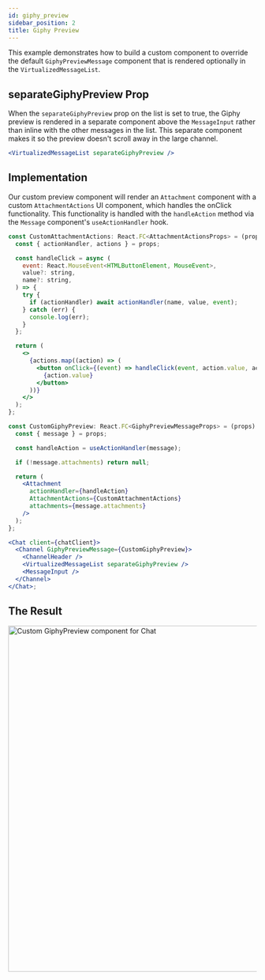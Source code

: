 ```yaml
---
id: giphy_preview
sidebar_position: 2
title: Giphy Preview
---
```



This example demonstrates how to build a custom component to override the default `GiphyPreviewMessage` component that is rendered optionally in the
`VirtualizedMessageList`.

## separateGiphyPreview Prop

When the `separateGiphyPreview` prop on the list is set to true, the Giphy preview is rendered in a separate component above the `MessageInput` rather than inline with the other messages in the list.
This separate component makes it so the preview doesn't scroll away in the large channel.

```jsx
<VirtualizedMessageList separateGiphyPreview />
```

## Implementation

Our custom preview component will render an `Attachment` component with a custom `AttachmentActions` UI component, which handles the onClick functionality.
This functionality is handled with the `handleAction` method via the `Message` component's `useActionHandler` hook.

```jsx
const CustomAttachmentActions: React.FC<AttachmentActionsProps> = (props) => {
  const { actionHandler, actions } = props;

  const handleClick = async (
    event: React.MouseEvent<HTMLButtonElement, MouseEvent>,
    value?: string,
    name?: string,
  ) => {
    try {
      if (actionHandler) await actionHandler(name, value, event);
    } catch (err) {
      console.log(err);
    }
  };

  return (
    <>
      {actions.map((action) => (
        <button onClick={(event) => handleClick(event, action.value, action.name)}>
          {action.value}
        </button>
      ))}
    </>
  );
};

const CustomGiphyPreview: React.FC<GiphyPreviewMessageProps> = (props) => {
  const { message } = props;

  const handleAction = useActionHandler(message);

  if (!message.attachments) return null;

  return (
    <Attachment
      actionHandler={handleAction}
      AttachmentActions={CustomAttachmentActions}
      attachments={message.attachments}
    />
  );
};

<Chat client={chatClient}>
  <Channel GiphyPreviewMessage={CustomGiphyPreview}>
    <ChannelHeader />
    <VirtualizedMessageList separateGiphyPreview />
    <MessageInput />
  </Channel>
</Chat>;
```

## The Result

<img src={GiphyPreview} alt='Custom GiphyPreview component for Chat' width='700' />
